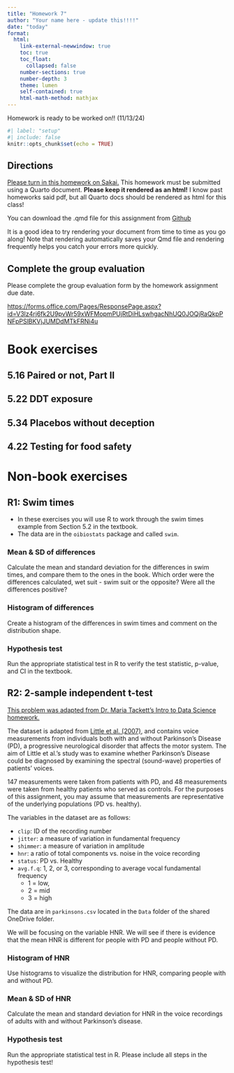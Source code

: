 ```yaml
---
title: "Homework 7"
author: "Your name here - update this!!!!"
date: "today"
format: 
  html:
    link-external-newwindow: true
    toc: true
    toc_float:
      collapsed: false
    number-sections: true
    number-depth: 3
    theme: lumen
    self-contained: true
    html-math-method: mathjax
---
```


::: callout-important
Homework is ready to be worked on!! (11/13/24)
:::



```r
#| label: "setup"
#| include: false
knitr::opts_chunk$set(echo = TRUE)
```

## Directions {.unnumbered}

[Please turn in this homework on Sakai.](https://sakai.ohsu.edu/portal/site/EPI-525-1-15028-F24/tool/137d7c54-61a9-4727-9018-374c3773c508) This homework must be submitted using a Quarto document. **Please keep it rendered as an html!** I know past homeworks said pdf, but all Quarto docs should be rendered as html for this class!

You can download the .qmd file for this assignment from [Github](https://github.com/nwakim/F24_EPI_525/blob/main/homework/HW_05.qmd)

:::{.callout-tip}
It is a good idea to try rendering your document from time to time as you go along!  Note that rendering automatically saves your Qmd file and rendering frequently helps you catch your errors more quickly.
:::

## Complete the group evaluation

Please complete the group evaluation form by the homework assignment due date.

<https://forms.office.com/Pages/ResponsePage.aspx?id=V3lz4rj6fk2U9pvWr59xWFMopmPUjRtDiHLswhgacNhUQ0JOQjRaQkpPNFpPSlBKVjJUMDdMTkFRNi4u>

# Book exercises


## 5.16 Paired or not, Part II {.unnumbered}

## 5.22 DDT exposure {.unnumbered}

## 5.34 Placebos without deception {.unnumbered}

## 4.22 Testing for food safety {.unnumbered}

# Non-book exercises

## R1: Swim times

* In these exercises you will use R to work through the swim times example from Section 5.2 in the textbook. 
* The data are in the `oibiostats` package and called `swim`.


### Mean & SD of differences 

Calculate the mean and standard deviation for the differences in swim times, and compare them to the ones in the book. Which order were the differences calculated, wet suit - swim suit or the opposite? Were all the differences positive? 


### Histogram of differences

Create a histogram of the differences in swim times and comment on the distribution shape. 


### Hypothesis test

Run the appropriate statistical test in R to verify the test statistic, p-value, and CI in the textbook. 

## R2: 2-sample independent t-test

[This problem was adapted from Dr. Maria Tackett's Intro to Data Science homework.](https://sta199-fa21-003.netlify.app/hw/hw-04)

The dataset is adapted from [Little et al. (2007)](https://biomedical-engineering-online.biomedcentral.com/articles/10.1186/1475-925X-6-23#Sec18), and contains voice measurements from individuals both with and without Parkinson’s Disease (PD), a progressive neurological disorder that affects the motor system. The aim of Little et al.’s study was to examine whether Parkinson's Disease could be diagnosed by examining the spectral (sound-wave) properties of patients’ voices.

147 measurements were taken from patients with PD, and 48 measurements were taken from healthy patients who served as controls. For the purposes of this assignment, you may assume that measurements are representative of the underlying populations (PD vs. healthy).

The variables in the dataset are as follows:

- `clip`: ID of the recording number
- `jitter`: a measure of variation in fundamental frequency
- `shimmer`: a measure of variation in amplitude
- `hnr`: a ratio of total components vs. noise in the voice recording
- `status`: PD vs. Healthy
- `avg.f.q`: 1, 2, or 3, corresponding to average vocal fundamental frequency 
  - 1 = low, 
  - 2 = mid 
  - 3 = high

The data are in `parkinsons.csv` located in the `Data` folder of the shared OneDrive folder. 

We will be focusing on the variable HNR. We will see if there is evidence that the mean HNR is different for people with PD and people without PD. 

### Histogram of HNR 

Use histograms to visualize the distribution for HNR, comparing people with and without PD. 

### Mean & SD of HNR 

Calculate the mean and standard deviation for HNR in the voice recordings of adults with and without Parkinson’s disease.

### Hypothesis test

Run the appropriate statistical test in R. Please include all steps in the hypothesis test! 

